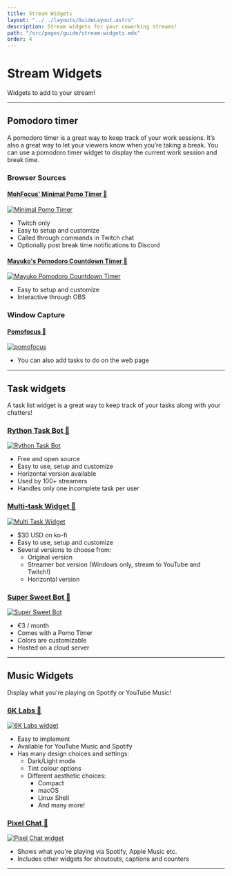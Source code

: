 ```yaml
---
title: Stream Widgets
layout: "../../layouts/GuideLayout.astro"
description: Stream widgets for your coworking streams!
path: "/src/pages/guide/stream-widgets.mdx"
order: 4
---
```


# Stream Widgets

Widgets to add to your stream! 

---

## Pomodoro timer

A pomodoro timer is a great way to keep track of your work sessions. It’s also a great way to let your viewers know when you’re taking a break. You can use a pomodoro timer widget to display the current work session and break time.

### Browser Sources

#### [MohFocus' Minimal Pomo Timer 🔗](https://github.com/mohamed-tayeh/Minimal-Pomo-Timer)

<a href="https://github.com/mohamed-tayeh/Minimal-Pomo-Timer" target="_blank">
    <Image src={MohMinimalTimer} alt="Minimal Pomo Timer" loading="eager"/>
</a>

- Twitch only
- Easy to setup and customize 
- Called through commands in Twitch chat
- Optionally post break time notifications to Discord

#### [Mayuko's Pomodoro Countdown Timer 🔗](https://github.com/hellomayuko/Pomodoro-Countdown)

<a href="https://github.com/hellomayuko/Pomodoro-Countdown" target="_blank">
  <Image src={MayukoPomo} alt="Mayuko Pomodoro Countdown Timer" loading="lazy" />
</a>

- Easy to setup and customize
- Interactive through OBS

### Window Capture

#### [Pomofocus 🔗](https://pomofocus.io/)

<a href="https://pomofocus.io/" target="_blank"><Image src={Pomofocus} alt="pomofocus" loading="lazy" /></a>

- You can also add tasks to do on the web page

---

## Task widgets

A task list widget is a great way to keep track of your tasks along with your chatters!

### [Rython Task Bot 🔗](https://github.com/liyunze-coding/chat-task-tic-overlay-infinity)

<a href="https://github.com/liyunze-coding/chat-task-tic-overlay-infinity" target="_blank">
<Image src={RythonTaskBot} alt="Rython Task Bot" loading="lazy" />
</a>

- Free and open source
- Easy to use, setup and customize
- Horizontal version available
- Used by 100+ streamers
- Handles only one incomplete task per user

### [Multi-task Widget 🔗](https://ko-fi.com/s/94e7e8dc81)

<a href="https://ko-fi.com/s/94e7e8dc81" target="_blank">
<Image src={MultiTask} alt="Multi Task Widget" loading="lazy" />
</a>

- $30 USD on ko-fi
- Easy to use, setup and customize
- Several versions to choose from:
  - Original version
  - Streamer bot version (Windows only, stream to YouTube and Twitch!)
  - Horizontal version

### [Super Sweet Bot 🔗](https://www.patreon.com/super_sweet_bot)

<a href="https://www.patreon.com/super_sweet_bot" target="_blank">
<Image src={SuperSweetBot} alt="Super Sweet Bot" loading="lazy" />
</a>

- €3 / month
- Comes with a Pomo Timer
- Colors are customizable
- Hosted on a cloud server

---

## Music Widgets

Display what you're playing on Spotify or YouTube Music! 

### [6K Labs 🔗](https://6klabs.com/)

<a href="https://6klabs.com/" target="_blank">
<Image src={SixKLabs} alt="6K Labs widget" loading="lazy" />
</a>

- Easy to implement
- Available for YouTube Music and Spotify
- Has many design choices and settings:
  - Dark/Light mode
  - Tint colour options
  - Different aesthetic choices:
    - Compact
    - macOS
    - Linux Shell
    - And many more!

### [Pixel Chat 🔗](https://pixelchat.tv/)

<a href="https://pixelchat.tv/" target="_blank">
<Image src={PixelChat} alt="Pixel Chat widget" loading="lazy" />
</a>

- Shows what you're playing via Spotify, Apple Music etc.
- Includes other widgets for shoutouts, captions and counters

---